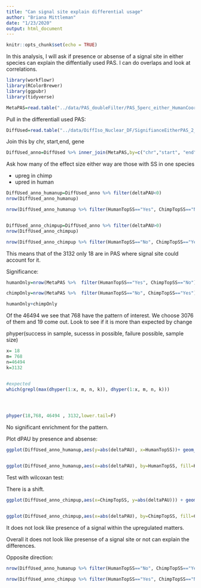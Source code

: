 ```yaml
---
title: "Can signal site explain differential usage"
author: "Briana Mittleman"
date: "1/23/2020"
output: html_document
---
```


```r
knitr::opts_chunk$set(echo = TRUE)
```

In this analysis, I will ask if presence or absense of a signal site in either species can explain the diffentially used PAS. I can do overlaps and look at correlations.  

```r
library(workflowr)
library(RColorBrewer)
library(ggpubr)
library(tidyverse)
```

```r
MetaPAS=read.table("../data/PAS_doubleFilter/PAS_5perc_either_HumanCoord_BothUsage_meta_doubleFilter_withSSTop2.txt", header = T, stringsAsFactors = F)
```

Pull in the differentiall used PAS:  

```r
DiffUsed=read.table("../data/DiffIso_Nuclear_DF/SignifianceEitherPAS_2_Nuclear.txt", header = T, stringsAsFactors = F) %>% rename("Human_NormUse"=Human, "Chimp_NormUse"=Chimp)
```


Join this by chr, start,end, gene  

```r
DiffUsed_anno=DiffUsed %>% inner_join(MetaPAS,by=c("chr","start", "end","gene"))
```

Ask how many of the effect size either way are those with SS in one species  

+ upreg in chimp
- upred in human 
```r
DiffUsed_anno_humanup=DiffUsed_anno %>% filter(deltaPAU<0)
nrow(DiffUsed_anno_humanup)

nrow(DiffUsed_anno_humanup %>% filter(HumanTopSS=="Yes", ChimpTopSS=="No"))


DiffUsed_anno_chimpup=DiffUsed_anno %>% filter(deltaPAU>0)
nrow(DiffUsed_anno_chimpup)

nrow(DiffUsed_anno_chimpup %>% filter(HumanTopSS=="No", ChimpTopSS=="Yes"))
```

This means that of the 3132 only 18 are in PAS where signal site could account for it.  

Significance:  


```r
humanOnly=nrow(MetaPAS %>%  filter(HumanTopSS=="Yes", ChimpTopSS=="No"))

chimpOnly=nrow(MetaPAS %>%  filter(HumanTopSS=="No", ChimpTopSS=="Yes"))

humanOnly+chimpOnly

```
Of the 46494 we see that 768 have the pattern of interest. We choose 3076 of them and 19 come out.  Look to see if it is more than expected by change 

phyper(success in sample, sucesss in possible, failure possible, sample size)

```r
x= 18
m= 768
n=46494
k=3132


#expected
which(grepl(max(dhyper(1:x, m, n, k)), dhyper(1:x, m, n, k)))




phyper(18,768, 46494 , 3132,lower.tail=F)
```
No significant enrichment for the pattern.  


Plot dPAU by presence and absense:



```r
ggplot(DiffUsed_anno_humanup,aes(y=abs(deltaPAU), x=HumanTopSS))+ geom_boxplot()+ stat_compare_means() + labs(title="Human upregualted PAS by presence of Signal")


ggplot(DiffUsed_anno_humanup,aes(x=abs(deltaPAU), by=HumanTopSS, fill=HumanTopSS))+ geom_density(alpha=.5)+  labs(title="Human upregualted PAS by presence of Signal") + scale_fill_discrete(name="Human Signal Site Detected")


```
Test with wilcoxan test:  



There is a shift. 


```r
ggplot(DiffUsed_anno_chimpup,aes(x=ChimpTopSS, y=abs(deltaPAU))) + geom_boxplot() + stat_compare_means() + labs(title="Chimp upregualted PAS by presence of Signal")


ggplot(DiffUsed_anno_chimpup,aes(x=abs(deltaPAU), by=ChimpTopSS, fill=ChimpTopSS))+ geom_density(alpha=.5)+  labs(title="Chimp upregualted PAS by presence of Signal") + scale_fill_discrete(name="Chimp Signal Site Detected") + annotate("text",label="Wilcoxon, p=0.035",x=.8,y=7.5)
```

It does not look like presence of a signal within the upregulated matters.  

Overall it does not look like presense of a signal site or not can explain the differences.   

Opposite direction:  

```r
nrow(DiffUsed_anno_humanup %>% filter(HumanTopSS=="No", ChimpTopSS=="Yes"))

nrow(DiffUsed_anno_chimpup %>% filter(HumanTopSS=="Yes", ChimpTopSS=="No"))
```



